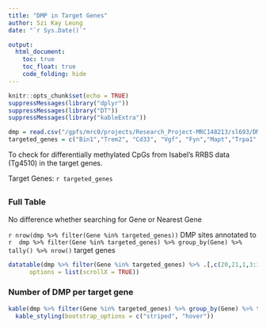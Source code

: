 ```yaml
---
title: "DMP in Target Genes"
author: Szi Kay Leung
date: "`r Sys.Date()`"

output:
  html_document:
    toc: true
    toc_float: true
    code_folding: hide
---
```


```r
knitr::opts_chunk$set(echo = TRUE)
suppressMessages(library("dplyr"))
suppressMessages(library("DT"))
suppressMessages(library("kableExtra"))

```


```r
dmp = read.csv("/gpfs/mrc0/projects/Research_Project-MRC148213/sl693/DMP/rTg4510-DMPsPathology_annotated_DiffMeth.csv")
targeted_genes = c("Bin1","Trem2", "Cd33", "Vgf", "Fyn","Mapt","Trpa1", "Picalm", "Sorl1", "Abca7","Snca","Apoe","Abca1","App","Ank1","Clu", "Fus","Ptk2b","Rhbdf2","Tardbp")

```

To check for differentially methylated CpGs from Isabel's RRBS data (Tg4510) in the target genes.

Target Genes: `r targeted_genes`


## {.tabset .tabset-pills}

### Full Table 
No difference whether searching for Gene or Nearest Gene

`r nrow(dmp %>% filter(Gene %in% targeted_genes))` DMP sites annotated to `r 
dmp %>% filter(Gene %in% targeted_genes) %>% group_by(Gene) %>% tally() %>% nrow()` target genes 

```r
datatable(dmp %>% filter(Gene %in% targeted_genes) %>% .[,c(20,21,1,3:19,22:27)],
      options = list(scrollX = TRUE))

```

### Number of DMP per target gene

```r
kable(dmp %>% filter(Gene %in% targeted_genes) %>% group_by(Gene) %>% tally()) %>% 
  kable_styling(bootstrap_options = c("striped", "hover"))
```

